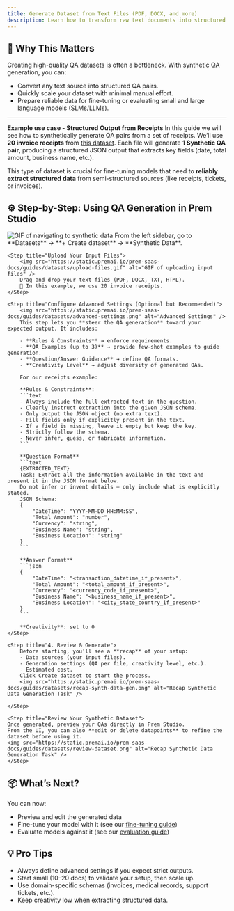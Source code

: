```yaml
---
title: Generate Dataset from Text Files (PDF, DOCX, and more)
description: Learn how to transform raw text documents into structured question-answering datasets using Prem Studio for fine-tuning and evaluation.
---
```


## 🧠 Why This Matters

Creating high-quality QA datasets is often a bottleneck. With synthetic QA generation, you can:
- Convert any text source into structured QA pairs.
- Quickly scale your dataset with minimal manual effort.
- Prepare reliable data for fine-tuning or evaluating small and large language models (SLMs/LLMs).

---

**Example use case - Structured Output from Receipts**
In this guide we will see how to synthetically generate QA pairs from a set of receipts.
We’ll use **20 invoice receipts** from [this dataset](https://github.com/JensWalter/my-receipts). Each file will generate **1 Synthetic QA pair**, producing a structured JSON output that extracts key fields (date, total amount, business name, etc.).

This type of dataset is crucial for fine-tuning models that need to **reliably extract structured data** from semi-structured sources (like receipts, tickets, or invoices).


## ⚙️ Step-by-Step: Using QA Generation in Prem Studio

<Steps>
    <Step title="Create a New Dataset">
        <img src="https://static.premai.io/prem-saas-docs/guides/datasets/nav-to-sd.gif" alt="GIF of navigating to synthetic data" />
        From the left sidebar, go to **Datasets** → **+ Create dataset** → **Synthetic Data**.
    </Step>

    <Step title="Upload Your Input Files">
        <img src="https://static.premai.io/prem-saas-docs/guides/datasets/upload-files.gif" alt="GIF of uploading input files" />
        Drag and drop your text files (PDF, DOCX, TXT, HTML).
        📌 In this example, we use 20 invoice receipts.
    </Step>

    <Step title="Configure Advanced Settings (Optional but Recommended)">
        <img src="https://static.premai.io/prem-saas-docs/guides/datasets/advanced-settings.png" alt="Advanced Settings" />
        This step lets you **steer the QA generation** toward your expected output. It includes:

        - **Rules & Constraints** → enforce requirements.
        - **QA Examples (up to 3)** → provide few-shot examples to guide generation.
        - **Question/Answer Guidance** → define QA formats.
        - **Creativity Level** → adjust diversity of generated QAs.

        For our receipts example:

        **Rules & Constraints**:
        ```text
        - Always include the full extracted text in the question.
        - Clearly instruct extraction into the given JSON schema.
        - Only output the JSON object (no extra text).
        - Fill fields only if explicitly present in the text.
        - If a field is missing, leave it empty but keep the key.
        - Strictly follow the schema.
        - Never infer, guess, or fabricate information.
        ```

        **Question Format**
        ```text
        {EXTRACTED_TEXT}
        Task: Extract all the information available in the text and present it in the JSON format below.
        Do not infer or invent details — only include what is explicitly stated.
        JSON Schema:
        {
            "DateTime": "YYYY-MM-DD HH:MM:SS",
            "Total Amount": "number",
            "Currency": "string",
            "Business Name": "string",
            "Business Location": "string"
        }
        ```

        **Answer Format**
        ```json
        {
            "DateTime": "<transaction_datetime_if_present>",
            "Total Amount": "<total_amount_if_present>",
            "Currency": "<currency_code_if_present>",
            "Business Name": "<business_name_if_present>",
            "Business Location": "<city_state_country_if_present>"
        }
        ```

        **Creativity**: set to 0
    </Step>

    <Step title="4. Review & Generate">
        Before starting, you’ll see a **recap** of your setup:
        - Data sources (your input files).
        - Generation settings (QA per file, creativity level, etc.).
        - Estimated cost.
        Click Create dataset to start the process.
        <img src="https://static.premai.io/prem-saas-docs/guides/datasets/recap-synth-data-gen.png" alt="Recap Synthetic Data Generation Task" />

    </Step>

    <Step title="Review Your Synthetic Dataset">
    Once generated, preview your QAs directly in Prem Studio.
    From the UI, you can also **edit or delete datapoints** to refine the dataset before using it.
    <img src="https://static.premai.io/prem-saas-docs/guides/datasets/review-dataset.png" alt="Recap Synthetic Data Generation Task" />
    </Step>


</Steps>


## 📦 What’s Next?

You can now:
- Preview and edit the generated data
- Fine-tune your model with it (see our [fine-tuning guide](../../finetuning/get-started))
- Evaluate models against it (see our [evaluation guide](../../evaluations/get-started))


## 💡 Pro Tips
-  Always define advanced settings if you expect strict outputs.
- Start small (10–20 docs) to validate your setup, then scale up.
- Use domain-specific schemas (invoices, medical records, support tickets, etc.).
- Keep creativity low when extracting structured data.
